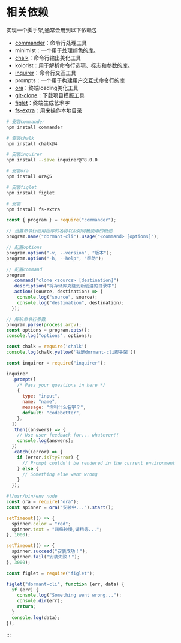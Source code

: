 # 相关依赖

实现一个脚手架,通常会用到以下依赖包

- [commander](https://github.com/tj/commander.js)：命令行处理工具
- minimist：一个用于处理颜色的库。
- [chalk](https://github.com/chalk/chalk)：命令行输出美化工具
- kolorist：用于解析命令行选项、标志和参数的库。
- [inquirer](https://github.com/SBoudrias/Inquirer.js)：命令行交互工具
- prompts：一个用于构建用户交互式命令行的库
- [ora](https://github.com/sindresorhus/ora)：终端loading美化工具
- [git-clone](https://github.com/jaz303/git-clone)：下载项目模版工具
- [figlet](https://github.com/patorjk/figlet.js)：终端生成艺术字
- [fs-extra](https://github.com/jprichardson/node-fs-extra)：用来操作本地目录

```sh
# 安装commander
npm install commander

# 安装chalk
npm install chalk@4

# 安装inquirer
npm install --save inquirer@^8.0.0

# 安装ora
npm install ora@5

# 安装figlet
npm install figlet

# 安装
npm install fs-extra
```





```js [commander]
const { program } = require("commander");

// 设置命令行应用程序的名称以及如何被使用的概述
program.name("dormant-cli").usage("<command> [options]");

// 配置options
program.option("-v, --version", "版本");
program.option("-h, --help", "帮助");

// 配置command
program
  .command("clone <source> [destination]")
  .description("将存储库克隆到新创建的目录中")
  .action((source, destination) => {
    console.log("source", source);
    console.log("destination", destination);
  });

// 解析命令行参数
program.parse(process.argv);
const options = program.opts();
console.log("options", options);
```

```js [chalk]
const chalk = require('chalk')
console.log(chalk.yellow('我是dormant-cli脚手架'))
```

```js [inquirer]
const inquirer = require("inquirer");

inquirer
  .prompt([
    /* Pass your questions in here */
    {
      type: "input",
      name: "name",
      message: "你叫什么名字？",
      default: "codebetter",
    },
  ])
  .then((answers) => {
    // Use user feedback for... whatever!!
    console.log(answers);
  })
  .catch((error) => {
    if (error.isTtyError) {
      // Prompt couldn't be rendered in the current environment
    } else {
      // Something else went wrong
    }
  });
```

```js [ora]
#!/usr/bin/env node
const ora = require("ora");
const spinner = ora("安装中...").start();

setTimeout(() => {
  spinner.color = "red";
  spinner.text = "网络较慢,请稍等...";
}, 1000);

setTimeout(() => {
  spinner.succeed("安装成功！");
  spinner.fail("安装失败！");
}, 3000);
```

```js [figlet]
const figlet = require("figlet");

figlet("dormant-cli", function (err, data) {
  if (err) {
    console.log("Something went wrong...");
    console.dir(err);
    return;
  }
  console.log(data);
});
```

:::
